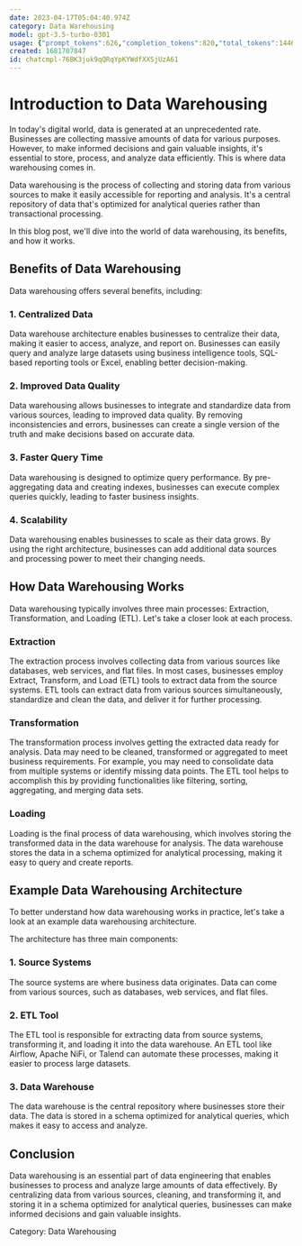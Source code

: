 ```yaml
---
date: 2023-04-17T05:04:40.974Z
category: Data Warehousing
model: gpt-3.5-turbo-0301
usage: {"prompt_tokens":626,"completion_tokens":820,"total_tokens":1446}
created: 1681707847
id: chatcmpl-76BK3juk9qQRqYpKYWdfXXSjUzA61
---
```


# Introduction to Data Warehousing

In today's digital world, data is generated at an unprecedented rate. Businesses are collecting massive amounts of data for various purposes. However, to make informed decisions and gain valuable insights, it's essential to store, process, and analyze data efficiently. This is where data warehousing comes in.

Data warehousing is the process of collecting and storing data from various sources to make it easily accessible for reporting and analysis. It's a central repository of data that's optimized for analytical queries rather than transactional processing.

In this blog post, we'll dive into the world of data warehousing, its benefits, and how it works.

## Benefits of Data Warehousing

Data warehousing offers several benefits, including:

### 1. Centralized Data

Data warehouse architecture enables businesses to centralize their data, making it easier to access, analyze, and report on. Businesses can easily query and analyze large datasets using business intelligence tools, SQL-based reporting tools or Excel, enabling better decision-making.

### 2. Improved Data Quality

Data warehousing allows businesses to integrate and standardize data from various sources, leading to improved data quality. By removing inconsistencies and errors, businesses can create a single version of the truth and make decisions based on accurate data.

### 3. Faster Query Time

Data warehousing is designed to optimize query performance. By pre-aggregating data and creating indexes, businesses can execute complex queries quickly, leading to faster business insights.

### 4. Scalability

Data warehousing enables businesses to scale as their data grows. By using the right architecture, businesses can add additional data sources and processing power to meet their changing needs.

## How Data Warehousing Works

Data warehousing typically involves three main processes: Extraction, Transformation, and Loading (ETL). Let's take a closer look at each process.

### Extraction

The extraction process involves collecting data from various sources like databases, web services, and flat files. In most cases, businesses employ Extract, Transform, and Load (ETL) tools to extract data from the source systems. ETL tools can extract data from various sources simultaneously, standardize and clean the data, and deliver it for further processing.

### Transformation

The transformation process involves getting the extracted data ready for analysis. Data may need to be cleaned, transformed or aggregated to meet business requirements. For example, you may need to consolidate data from multiple systems or identify missing data points. The ETL tool helps to accomplish this by providing functionalities like filtering, sorting, aggregating, and merging data sets.

### Loading

Loading is the final process of data warehousing, which involves storing the transformed data in the data warehouse for analysis. The data warehouse stores the data in a schema optimized for analytical processing, making it easy to query and create reports.

## Example Data Warehousing Architecture

To better understand how data warehousing works in practice, let's take a look at an example data warehousing architecture.

The architecture has three main components:

### 1. Source Systems

The source systems are where business data originates. Data can come from various sources, such as databases, web services, and flat files.

### 2. ETL Tool

The ETL tool is responsible for extracting data from source systems, transforming it, and loading it into the data warehouse. An ETL tool like Airflow, Apache NiFi, or Talend can automate these processes, making it easier to process large datasets.

### 3. Data Warehouse

The data warehouse is the central repository where businesses store their data. The data is stored in a schema optimized for analytical queries, which makes it easy to access and analyze.

## Conclusion

Data warehousing is an essential part of data engineering that enables businesses to process and analyze large amounts of data effectively. By centralizing data from various sources, cleaning, and transforming it, and storing it in a schema optimized for analytical queries, businesses can make informed decisions and gain valuable insights.

Category: Data Warehousing
